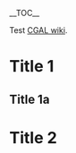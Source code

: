 __TOC__

Test [https://github.com/CGAL/cgal/wiki CGAL wiki]. {{TEST PAGE macro}}

= Title 1 =
== Title 1a ==

= Title 2 =